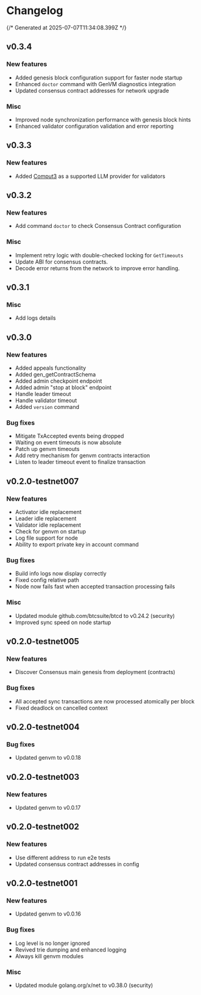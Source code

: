 # Changelog
{/* Generated at 2025-07-07T11:34:08.399Z */}

## v0.3.4

### New features

- Added genesis block configuration support for faster node startup
- Enhanced `doctor` command with GenVM diagnostics integration
- Updated consensus contract addresses for network upgrade

### Misc

- Improved node synchronization performance with genesis block hints
- Enhanced validator configuration validation and error reporting

## v0.3.3

### New features

- Added [Comput3](/validators/setup-guide#genvm-configuration) as a supported LLM provider for validators

## v0.3.2

### New features

- Add command `doctor` to check Consensus Contract configuration

### Misc

- Implement retry logic with double-checked locking for `GetTimeouts`
- Update ABI for consensus contracts.
- Decode error returns from the network to improve error handling.

## v0.3.1

### Misc

- Add logs details

## v0.3.0

### New features

- Added appeals functionality
- Added gen_getContractSchema
- Added admin checkpoint endpoint
- Added admin "stop at block" endpoint
- Handle leader timeout
- Handle validator timeout
- Added `version` command

### Bug fixes

- Mitigate TxAccepted events being dropped
- Waiting on event timeouts is now absolute
- Patch up genvm timeouts
- Add retry mechanism for genvm contracts interaction
- Listen to leader timeout event to finalize transaction

## v0.2.0-testnet007

### New features

- Activator idle replacement
- Leader idle replacement
- Validator idle replacement
- Check for genvm on startup
- Log file support for node
- Ability to export private key in account command

### Bug fixes

- Build info logs now display correctly
- Fixed config relative path
- Node now fails fast when accepted transaction processing fails

### Misc

- Updated module github.com/btcsuite/btcd to v0.24.2 (security)
- Improved sync speed on node startup

## v0.2.0-testnet005

### New features

- Discover Consensus main genesis from deployment (contracts)

### Bug fixes

- All accepted sync transactions are now processed atomically per block
- Fixed deadlock on cancelled context

## v0.2.0-testnet004

### Bug fixes

- Updated genvm to v0.0.18

## v0.2.0-testnet003

### New features

- Updated genvm to v0.0.17

## v0.2.0-testnet002

### New features

- Use different address to run e2e tests
- Updated consensus contract addresses in config

## v0.2.0-testnet001

### New features

- Updated genvm to v0.0.16

### Bug fixes

- Log level is no longer ignored
- Revived trie dumping and enhanced logging
- Always kill genvm modules

### Misc

- Updated module golang.org/x/net to v0.38.0 (security)